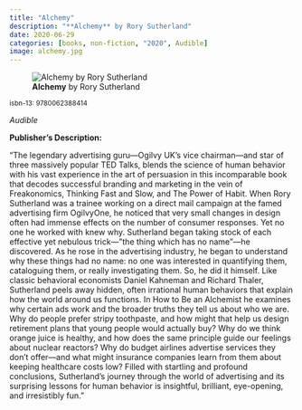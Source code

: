```yaml
---
title: "Alchemy"
description: "**Alchemy** by Rory Sutherland"
date: 2020-06-29
categories: [books, non-fiction, "2020", Audible]
image: alchemy.jpg
---
```

![**Alchemy** by Rory Sutherland](alchemy.jpg){fig-align="left"}

<sup>isbn-13: 9780062388414</sup>

*Audible*

**Publisher's Description:**

"The legendary advertising guru—Ogilvy UK’s vice chairman—and star of three
massively popular TED Talks, blends the science of human behavior with his
vast experience in the art of persuasion in this incomparable book that
decodes successful branding and marketing in the vein of Freakonomics,
Thinking Fast and Slow, and The Power of Habit. When Rory Sutherland was a
trainee working on a direct mail campaign at the famed advertising firm
OgilvyOne, he noticed that very small changes in design often had immense
effects on the number of consumer responses. Yet no one he worked with knew
why. Sutherland began taking stock of each effective yet nebulous
trick—”the thing which has no name”—he discovered. As he rose in the
advertising industry, he began to understand why these things had no name:
no one was interested in quantifying them, cataloguing them, or really
investigating them. So, he did it himself. Like classic behavioral
economists Daniel Kahneman and Richard Thaler, Sutherland peels away
hidden, often irrational human behaviors that explain how the world around
us functions. In How to Be an Alchemist he examines why certain ads work
and the broader truths they tell us about who we are. Why do people prefer
stripy toothpaste, and how might that help us design retirement plans that
young people would actually buy? Why do we think orange juice is healthy,
and how does the same principle guide our feelings about nuclear reactors?
Why do budget airlines advertise services they don’t offer—and what might
insurance companies learn from them about keeping healthcare costs low?
Filled with startling and profound conclusions, Sutherland’s journey
through the world of advertising and its surprising lessons for human
behavior is insightful, brilliant, eye-opening, and irresistibly fun."